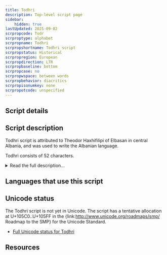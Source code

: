 ```yaml
---
title: Todhri
description: Top-level script page
sidebar:
    hidden: true
lastUpdated: 2025-09-02
scrpropcode: Todr
scrproptype: alphabet
scrpropname: Todhri
scrpropshortname: Todhri script
scrpropstatus: Historical
scrpropregion: European
scrpropdirection: LTR
scrpropbaseline: bottom
scrpropcase: no
scrpropwspace: between words
scrpropbehavior: diacritics
scrpropisonumkey: none
scrpropotcode: unspecified
---
```



## Script details

<ScriptDetails />

## Script description

Todhri script is attributed to Theodor Haxhifilipi of Elbasan in central Albania, and was used to write the Albanian language.

Todhri consists of 52 characters.

<details>
<summary>Read the full description...</summary>Todhri was used in the 18th  and the 19th centuries to write Biblical texts. Merchants also used the script for correspondence and record-keeping. 

_This script is not currently recognized by the [ISO 15924 standard](http://www.unicode.org/iso15924/), but is included in ScriptSource for research purposes. If you have any information on this script, please add the information to this site. Your contributions can be a great help in refining and expanding the ISO 15924 standard. The [Script Encoding Initiative](http://www.linguistics.berkeley.edu/sei/) is working to support the inclusion of this script in the standard, and contributions here will support their efforts._
</details>

## Languages that use this script

<WsList script='Todr' wsMax='5' />

## Unicode status

The Todhri script is not yet in Unicode. The script has a tentative allocation at U+105C0..U+105FF in the {link:http://www.unicode.org/roadmaps/smp/ Roadmap to the SMP} for the Unicode Standard.

- [Full Unicode status for Todhri](/scrlang/unicode/todr-unicode.md)



## Resources

<ScriptResources detailSummary='seemore' />


